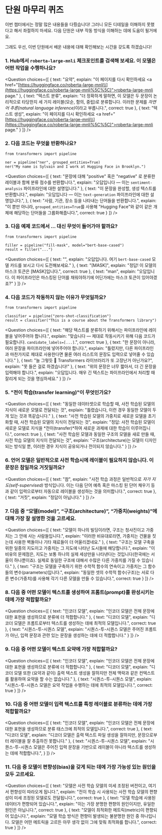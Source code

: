 <!-- DISABLE-FRONTMATTER-SECTIONS -->

# 단원 마무리 퀴즈

이번 챕터에서는 정말 많은 내용들을 다뤘습니다! 그러니 모든 디테일을 이해하지 못했다고 해서 좌절하지 마세요. 다음 단원은 내부 작동 방식을 이해하는 데에 도움이 될거에요.

그래도 우선, 이번 단원에서 배운 내용에 대해 확인해보는 시간을 갖도록 하겠습니다!

### 1. Hub에서 `roberta-large-mnli` 체크포인트를 검색해 보세요. 이 모델은 어떤 작업을 수행하나요?

<Question
choices={[
{
text: "요약",
explain: "이 페이지를 다시 확인하세요 <a href=\"[https://huggingface.co/roberta-large-mnli\\](https://huggingface.co/roberta-large-mnli%5C%5C)">roberta-large-mnli page</a>."
},
{
text: "텍스트 분류",
explain: "더 정확하게 말하면, 이 모델은 두 문장이 논리적으로 타당한지 세 가지 레이블(모순, 함의, 중립)로 분류합니다. 이러한 문제를 <em>자연어 추론(natural language inference)</em>이라고 부릅니다.",
correct: true
},
{
text: "텍스트 생성",
explain: "이 페이지를 다시 확인하세요 <a href=\"[https://huggingface.co/roberta-large-mnli\\](https://huggingface.co/roberta-large-mnli%5C%5C)">roberta-large-mnli page</a>."
}
]}
/>

### 2. 다음 코드는 무엇을 반환하나요?

```
from transformers import pipeline

ner = pipeline("ner", grouped_entities=True)
ner("My name is Sylvain and I work at Hugging Face in Brooklyn.")

```

<Question
choices={[
{
text: "문장에 대해 \"positive\" 혹은 \"negative\" 로 분류한 레이블과 함께 분류 점수를 반환합니다.",
explain: "오답입니다 — 이는 <code>sentiment-analysis</code> 파이프라인에 대한 설명입니다."
},
{
text: "이 문장을 완성할, 생성 텍스트를 반환합니다.",
explain: "오답입니다 — 이는 <code>text-generation</code> 파이프라인에 대한 설명입니다.",
},
{
text: "사람, 기관, 장소 등을 나타내는 단어들을 반환합니다.",
explain: "이 뿐만 아니라, <code>grouped_entities=True</code>를 사용해 \"Hugging Face\"와 같이 같은 개체에 해당하는 단어들을 그룹화해줍니다.",
correct: true
}
]}
/>

### 3. 다음 예제 코드에서 ... 대신 무엇이 들어가야 할까요?

```
from transformers import pipeline

filler = pipeline("fill-mask", model="bert-base-cased")
result = filler("...")

```

<Question
choices={[
{
text: "<mask>",
explain: "오답입니다. 여기 <code>bert-base-cased</code> 모델 카드를 보시고 다시 도전해보세요."
},
{
text: "[MASK]",
explain: "정답! 이 모델의 마스크 토큰은 [MASK]입니다.",
correct: true
},
{
text: "man",
explain: "오답입니다. 이 파이프라인은 마스킹된 단어를 채워야하기에 어딘가에는 마스크 토큰이 있어야겠죠?"
}
]}
/>

### 4. 다음 코드가 작동하지 않는 이유가 무엇일까요?

```
from transformers import pipeline

classifier = pipeline("zero-shot-classification")
result = classifier("This is a course about the Transformers library")

```

<Question
choices={[
{
text: "해당 텍스트를 분류하기 위해서는 파이프라인에 레이블을 넣어주어야 합니다.",
explain: "맞습니다 — 제대로 작동시키기 위해 다음 코드가 필요합니다. <code>candidate_labels=[...]</code>.",
correct: true
},
{
text: "한 문장이 아니라, 여러 문장을 파이프라인에 넣어주어야 합니다.",
explain: "틀렸지만, 다른 파이프라인과 마찬가지로 제대로 사용한다면 물론 여러 리스트의 문장도 입력으로 넣어줄 수 있습니다."
},
{
text: "늘 그렇듯 🤗 Transformers 라이브러리가 또 고장난거 아닌가요?",
explain: "못 들은 걸로 하겠습니다!"
},
{
text: "위의 문장은 너무 짧아서, 더 긴 문장을 입력해야 합니다.",
explain: "오답입니다. 매우 긴 텍스트는 파이프라인에서 처리할 때 잘리게 되는 것을 명심하세요."
}
]}
/>

### 5. "전이 학습(transfer learning)"이 무엇인가요?

<Question
choices={[
{
text: "동일한 데이터셋으로 학습할 때, 사전 학습된 모델의 지식이 새로운 모델로 전달되는 것",
explain: "틀렸습니다, 이런 경우 동일한 모델이 두 개 있는 것과 똑같습니다."
},
{
text: "사전 학습된 모델의 가중치로 새로운 모델을 초기화할 때, 사전 학습된 모델의 지식이 전달되는 것",
explain: "정답: 사전 학습된 모델이 새로운 모델로 지식을 *전이(transfer)*하여 새로운 과제에 대한 학습이 이루어집니다.",
correct: true
},
{
text: "사전 학습된 모델과 동일한 구조의 모델을 새로 만들 때, 사전 학습 모델의 지식이 전달되는 것",
explain: "구조(architecture)는 모델이 디자인되는 방식일 뿐, 이러한 경우 지식이 공유되거나 전이되지 않습니다."
}
]}
/>

### 6. 언어 모델은 일반적으로 사전 학습시에 레이블이 필요하지 않습니다. 이 문장은 참일까요 거짓일까요?

<Question
choices={[
{
text: "참",
explain: "사전 학습 과정은 일반적으로 <em>자가 지도(self-supervised)</em> 방식입니다. 이는 다음 단어 예측 혹은 마스킹 된 단어 채우기 등과 같이 입력으로부터 자동으로 레이블을 생성하는 것을 의미합니다.",
correct: true
},
{
text: "거짓",
explain: "정답이 아닙니다."
}
]}
/>

### 7. 다음 중 “모델(model)”, “구조(architecture)”, “가중치(weights)”에 대해 가장 잘 설명한 것을 고르세요.

<Question
choices={[
{
text: "모델이 하나의 빌딩이라면, 구조는 청사진이고 가중치는 그 안에 사는 사람들입니다.",
explain: "이러한 비유대로라면, 가중치는 건물을 짓는데 사용한 벽돌이나 기타 재료들이 더 어울리겠네요."
},
{
text: "구조는 모델 구축을 위한 일종의 지도이고 가중치는 그 지도에 나타난 도시들에 해당합니다.",
explain: "이 비유의 문제점은, 지도는 보통 하나의 실제 세상만을 나타낸다는 것입니다(한국에는 서울이 하나뿐이죠). 실제로 동일한 구조에 대해서 수많은 다른 가중치를 가질 수 있습니다."
},
{
text: "구조는 모델을 구축하기 위한 수학적 함수의 연속이고 가중치는 그 함수들의 변수(parameters)입니다.",
explain: "동일한 셋의 수학적 함수(구조)는 서로 다른 변수(가중치)를 사용해 각기 다른 모델을 만들 수 있습니다.",
correct: true
}
]}
/>

### 8. 다음 중 어떤 모델이 텍스트를 생성하여 프롬트(prompt)를 완성시키는 데에 가장 적합할까요?

<Question
choices={[
{
text: "인코더 모델",
explain: "인코더 모델은 전체 문장에 대한 표현을 생성하므로 분류에 더 적합합니다."
},
{
text: "디코더 모델",
explain: "디코더 모델은 프롬트로부터 텍스트를 생성하는 데에 최적의 모델입니다.",
correct: true
},
{
text: "시퀀스-투-시퀀스 모델",
explain: "시퀀스-투-시퀀스 모델은 주어진 프롬트가 아닌, 입력 문장과 관련 있는 문장을 생성하는 데에 더 적합합니다."
}
]}
/>

### 9. 다음 중 어떤 모델이 텍스트 요약에 가장 적합할까요?

<Question
choices={[
{
text: "인코더 모델",
explain: "인코더 모델은 전체 문장에 대한 표현을 생성하므로 분류에 더 적합합니다."
},
{
text: "디코더 모델",
explain: "디코더 모델 또한 (요약과 같이) 출력 텍스트 생성을 잘하지만 전체 맥락과 같은 컨텍스트를 활용하여 요약을 할 수는 없습니다."
},
{
text: "시퀀스-투-시퀀스 모델",
explain: "시퀀스-투-시퀀스 모델은 요약 작업을 수행하는 데에 최적의 모델입니다.",
correct: true
}
]}
/>

### 10. 다음 중 어떤 모델이 입력 텍스트를 특정 레이블로 분류하는 데에 가장 적합할까요?

<Question
choices={[
{
text: "인코더 모델",
explain: "인코더 모델은 전체 문장에 대한 표현을 생성하므로 분류 태스크에 최적의 모델입니다.",
correct: true
},
{
text: "디코더 모델",
explain: "디코더 모델은 출력 텍스트 파일 생성을 잘하지만, 문장으로부터 레이블을 잘 추출하진 못합니다."
},
{
text: "시퀀스-투-시퀀스 모델",
explain: "시퀀스-투-시퀀스 모델은 주어진 입력 문장을 기반으로 레이블이 아니라 텍스트를 생성하는 데에 적합합니다.",
}
]}
/>

### 11. 다음 중 모델이 편향성(bias)을 갖게 되는 데에 가장 가능성 있는 원인을 모두 고르세요.

<Question
choices={[
{
text: "모델은 사전 학습 모델의 미세 조정된 버전이고, 여기서 편향성이 따라오게 됩니다.",
explain: "전이 학습 시 사용되는 사전 학습 모델의 편향성이 미세 조정된 모델로도 전달됩니다.",
correct: true
},
{
text: "모델 학습에 사용된 데이터가 편향되어 있습니다.",
explain: "이는 가장 분명한 편향의 원인이지만, 유일한 원인은 아닙니다.",
correct: true
},
{
text: "모델이 최적화한 메트릭(metric)이 편향되어 있습니다.",
explain: "모델 학습 방식은 편향이 발생되는 불분명한 원인 중 하나입니다. 모델은 어떤 메트릭을 고르든 아무 생각 없이 그에 맞춰 최적화를 합니다.",
correct: true
}
]}
/>